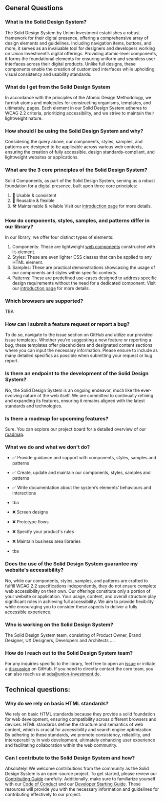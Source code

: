 
<Meta title="Docs/General/FAQ" />

## General Questions

### What is the Solid Design System?
The Solid Design System by Union Investment establishes a robust framework for their digital presence, offering a comprehensive array of design elements and guidelines. Including navigation items, buttons, and more, it serves as an invaluable tool for designers and developers working on Union Investment’s digital offerings. Providing atomic-level components, it forms the foundational elements for ensuring uniform and seamless user interfaces across their digital products. Unlike full designs, these components enable the creation of customized interfaces while upholding visual consistency and usability standards.

### What do I get from the Solid Design System
In accordance with the principles of the Atomic Design Methodology, we furnish atoms and molecules for constructing organisms, templates, and ultimately, pages. Each element in our Solid Design System adheres to WCAG 2.2 criteria, prioritizing accessibility, and we strive to maintain their lightweight nature.

### How should I be using the Solid Design System and why?
Considering the query above, our components, styles, samples, and patterns are designed to be applicable across various web contexts, ensuring the creation of fully accessible, design standards-compliant, and lightweight websites or applications.

### What are the 3 core principles of the Solid Design System?
Solid Components, as part of the Solid Design System, serving as a robust foundation for a digital presence, built upon three core principles:
1. 🌟 Usable & consistent
2. 🧩 Reusable & flexible
3. 🛠️ Maintainable & reliable
Visit our [introduction page](https://solid-design-system.fe.union-investment.de/x.x.x/storybook/index.html?path=/docs/docs-general-introduction--docs#principles) for more details.

### How do components, styles, samples, and patterns differ in our library?
In our library, we offer four distinct types of elements:
1. Components: These are lightweight [web components](https://developer.mozilla.org/en-US/docs/Web/API/Web_Components) constructed with lit-element.
2. Styles: These are even lighter CSS classes that can be applied to any HTML element.
3. Samples: These are practical demonstrations showcasing the usage of our components and styles within specific contexts.
4. Patterns: These are predefined use-cases designed to address specific design requirements without the need for a dedicated component.
Visit our [introduction page](https://solid-design-system.fe.union-investment.de/x.x.x/storybook/index.html?path=/docs/docs-general-introduction--docs#structure) for more details.

### Which browsers are supported?
TBA

### How can I submit a feature request or report a bug?
To do so, navigate to the issue section on GitHub and utilize our provided issue templates. Whether you're suggesting a new feature or reporting a bug, these templates offer placeholders and designated content sections where you can input the necessary information. Please ensure to include as many detailed specifics as possible when submitting your request or bug report.

### Is there an endpoint to the development of the Solid Design System?
No, the Solid Design System is an ongoing endeavor, much like the ever-evolving nature of the web itself. We are committed to continually refining and expanding its features, ensuring it remains aligned with the latest standards and technologies.

### Is there a roadmap for upcoming features?
Sure. You can explore our project board for a detailed overview of our [roadmap](https://github.com/orgs/solid-design-system/projects/1/views/48).

### What we do and what we don't do?
- ✅ Provide guidance and support with components, styles, samples and patterns
- ✅ Create, update and maintain our components, styles, samples and patterns
- ✅ Write documentation about the system’s elements’ behaviours and interactions
- tba

- ❌ Screen designs
- ❌ Prototype flows
- ❌ Specify your product's rules
- ❌ Maintain business area libraries
- tba

### Does the use of the Solid Design System guarantee my website's accessibility?
No, while our components, styles, samples, and patterns are crafted to fulfill WCAG 2.2 specifications independently, they do not ensure complete web accessibility on their own. Our offerings constitute only a portion of your website or application. Your usage, content, and overall structure play significant roles in achieving full accessibility. We aim to provide flexibility while encouraging you to consider these aspects to deliver a fully accessible experience.

### Who is working on the Solid Design System?
The Solid Design System team, consisting of Product Owner, Brand Designer, UX Designers, Developers and Architects ....

### How do I reach out to the Solid Design System team?
For any inquiries specific to the library, feel free to open an [issue](https://github.com/solid-design-system/solid/issues) or initiate a [discussion](https://github.com/solid-design-system/solid/discussions) on GitHub. If you need to directly contact the core team, you can also reach us at sds@union-investment.de.

## Technical questions:

### Why do we rely on basic HTML standards?
We rely on basic HTML standards because they provide a solid foundation for web development, ensuring compatibility across different browsers and devices. HTML standards define the structure and semantics of web content, which is crucial for accessibility and search engine optimization. By adhering to these standards, we promote consistency, reliability, and interoperability in web development, ultimately enhancing user experience and facilitating collaboration within the web community.

### Can I contribute to the Solid Design System and how?
Absolutely! We welcome contributions from the community as the Solid Design System is an open-source project. To get started, please review our [Contributing Guide](https://solid-design-system.fe.union-investment.de/x.x.x/storybook/index.html?path=/docs/docs-general-contributing--docs#contributing-to-solid-components) carefully. Additionally, make sure to familiarize yourself with our [Code of Conduct](https://github.com/solid-design-system/solid?tab=coc-ov-file) and our [Developer Starting Guide](https://github.com/solid-design-system/solid/blob/main/DEVELOPER_STARTING_GUIDE.md). These resources will provide you with the necessary information and guidelines for contributing effectively to our project.

